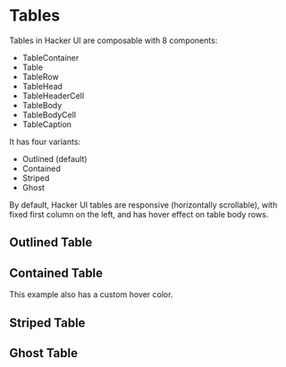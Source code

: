 
# Tables

Tables in Hacker UI are composable with 8 components:

- TableContainer
- Table
- TableRow
- TableHead
- TableHeaderCell
- TableBody
- TableBodyCell
- TableCaption

It has four variants:
- Outlined (default)
- Contained
- Striped
- Ghost

By default, Hacker UI tables are responsive (horizontally scrollable), with fixed first column on the left, and has hover effect on table body rows.

## Outlined Table
<TableExample />

## Contained Table
This example also has a custom hover color.
<ContainedTableExample />

## Striped Table
<StripedTableExample />

## Ghost Table
<GhostTableExample />